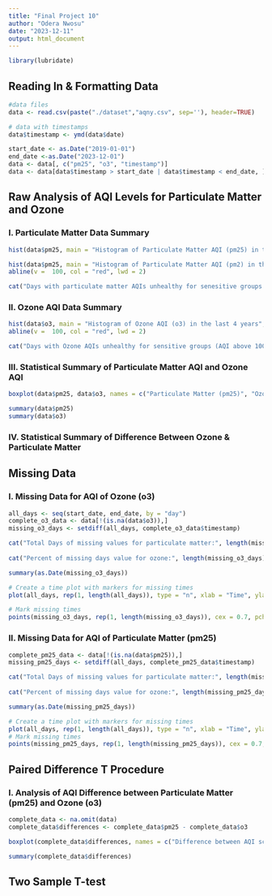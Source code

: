 ```yaml
---
title: "Final Project 10"
author: "Odera Nwosu"
date: "2023-12-11"
output: html_document
---
```


```r
library(lubridate)
```

## Reading In & Formatting Data

```r
#data files
data <- read.csv(paste("./dataset","aqny.csv", sep=''), header=TRUE)
```

```r
# data with timestamps
data$timestamp <- ymd(data$date)

start_date <- as.Date("2019-01-01")
end_date <-as.Date("2023-12-01")
data <- data[, c("pm25", "o3", "timestamp")]
data <- data[data$timestamp > start_date | data$timestamp < end_date, ]
```

::: {#raw_analysis}
## Raw Analysis of AQI Levels for Particulate Matter and Ozone

### I. Particulate Matter Data Summary

```r
hist(data$pm25, main = "Histogram of Particulate Matter AQI (pm25) in the last 4 years", xlab = "Air Quality Index (AQI)", col="skyblue")
```

```r
hist(data$pm25, main = "Histogram of Particulate Matter AQI (pm2) in the last 4 years", xlab = "Air Quality Index (AQI)", col="skyblue")
abline(v =  100, col = "red", lwd = 2)

cat("Days with particulate matter AQIs unhealthy for senesitive groups (AQI above 100):", length(data[data$pm25 > 100,]))
```

### II. Ozone AQI Data Summary

```r
hist(data$o3, main = "Histogram of Ozone AQI (o3) in the last 4 years", xlab = "Air Quality Index (AQI)", col="lightgreen")
abline(v =  100, col = "red", lwd = 2)
```

```r
cat("Days with Ozone AQIs unhealthy for sensitive groups (AQI above 100):", length(data[data$pm25 > 100,]))
```

### III. Statistical Summary of Particulate Matter AQI and Ozone AQI

```r
boxplot(data$pm25, data$o3, names = c("Particulate Matter (pm25)", "Ozone (o3)"), ylab="Aiq Quality Index", main = "Box Plot Comparison between pm25 and o3", col = c("skyblue", "lightgreen"))

summary(data$pm25)
summary(data$o3)

```

### IV. Statistical Summary of Difference Between Ozone & Particulate Matter
:::

::: {#missing_data}
## Missing Data

### I. Missing Data for AQI of Ozone (o3)

```r
all_days <- seq(start_date, end_date, by = "day")
complete_o3_data <- data[!(is.na(data$o3)),]
missing_o3_days <- setdiff(all_days, complete_o3_data$timestamp)

cat("Total Days of missing values for particulate matter:", length(missing_o3_days), "\n" )
       
cat("Percent of missing days value for ozone:", length(missing_o3_days)/(length(all_days)), "\n"  )

summary(as.Date(missing_o3_days))
```

```r

# Create a time plot with markers for missing times
plot(all_days, rep(1, length(all_days)), type = "n", xlab = "Time", ylab = "", main = "Time Plot with Missing Times")

# Mark missing times
points(missing_o3_days, rep(1, length(missing_o3_days)), cex = 0.7, pch = 4, col = "darkgreen")

```

### II. Missing Data for AQI of Particulate Matter (pm25)

```r

complete_pm25_data <- data[!(is.na(data$pm25)),]
missing_pm25_days <- setdiff(all_days, complete_pm25_data$timestamp)

cat("Total Days of missing values for particulate matter:", length(missing_pm25_days), "\n" )
       
cat("Percent of missing days value for ozone:", length(missing_pm25_days)/(length(all_days)), "\n"  )

summary(as.Date(missing_pm25_days))
```

```r
# Create a time plot with markers for missing times
plot(all_days, rep(1, length(all_days)), type = "n", xlab = "Time", ylab = "", main = "Time Plot with Missing Times")
# Mark missing times
points(missing_pm25_days, rep(1, length(missing_pm25_days)), cex = 0.7, pch = 4, col = "darkgreen")
```
:::

::: {#test}
## Paired Difference T Procedure

### I. Analysis of AQI Difference between Particulate Matter (pm25) and Ozone (o3)

```r

complete_data <- na.omit(data)
complete_data$differences <- complete_data$pm25 - complete_data$o3

```

```r
boxplot(complete_data$differences, names = c("Difference between AQI scores of Particulate matter and Ozone on a Given Day"), ylab="Aiq Quality Index Difference", main = "Box Plot of Difference between AQI scores of Particulate matter and Ozone on a Given Day", col = c("lightgreen")) 

summary(complete_data$differences)
```
:::

::: {#t-test}
## Two Sample T-test
:::
